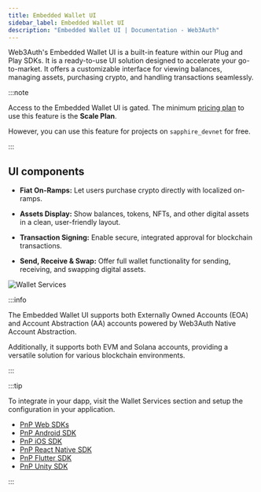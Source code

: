 ```yaml
---
title: Embedded Wallet UI
sidebar_label: Embedded Wallet UI
description: "Embedded Wallet UI | Documentation - Web3Auth"
---
```


Web3Auth's Embedded Wallet UI is a built-in feature within our Plug and Play SDKs. It is a
ready-to-use UI solution designed to accelerate your go-to-market. It offers a customizable
interface for viewing balances, managing assets, purchasing crypto, and handling transactions
seamlessly.

:::note

Access to the Embedded Wallet UI is gated. The minimum
[pricing plan](https://web3auth.io/pricing.html) to use this feature is the **Scale Plan**.

However, you can use this feature for projects on `sapphire_devnet` for free.

:::

## UI components

- **Fiat On-Ramps:** Let users purchase crypto directly with localized on-ramps.

- **Assets Display:** Show balances, tokens, NFTs, and other digital assets in a clean,
  user-friendly layout.

- **Transaction Signing:** Enable secure, integrated approval for blockchain transactions.

- **Send, Receive & Swap:** Offer full wallet functionality for sending, receiving, and swapping
  digital assets.

![Wallet Services](/images/wallet-services.png)

:::info

The Embedded Wallet UI supports both Externally Owned Accounts (EOA) and Account Abstraction (AA)
accounts powered by Web3Auth Native Account Abstraction.

Additionally, it supports both EVM and Solana accounts, providing a versatile solution for various
blockchain environments.

:::

:::tip

To integrate in your dapp, visit the Wallet Services section and setup the configuration in your
application.

- [PnP Web SDKs](/sdk/web/react/advanced/wallet-services)
- [PnP Android SDK](/sdk/mobile/pnp/android/usage#launch-wallet-services)
- [PnP iOS SDK](/sdk/mobile/pnp/ios/usage#launch-wallet-services)
- [PnP React Native SDK](/sdk/mobile/pnp/react-native/usage#launching-wallet-services-ui)
- [PnP Flutter SDK](/sdk/mobile/pnp/flutter/usage#launch-wallet-services)
- [PnP Unity SDK](/sdk/gaming/unity/usage#launch-wallet-services)

:::
